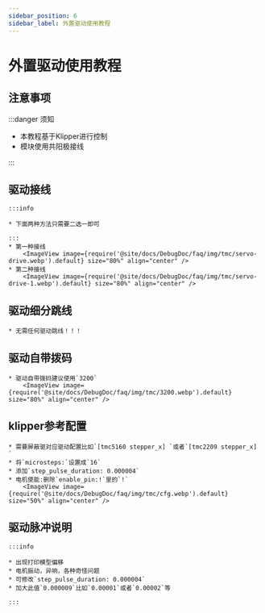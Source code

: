 ```yaml
---
sidebar_position: 6
sidebar_label: 外置驱动使用教程
---
```





# 外置驱动使用教程

## 注意事项

:::danger 须知

* 本教程基于Klipper进行控制
* 模块使用共阳极接线

:::


## 驱动接线
    :::info

    * 下面两种方法只需要二选一即可

    :::
    * 第一种接线
        <ImageView image={require('@site/docs/DebugDoc/faq/img/tmc/servo-drive.webp').default} size="80%" align="center" />
    * 第二种接线
        <ImageView image={require('@site/docs/DebugDoc/faq/img/tmc/servo-drive-1.webp').default} size="80%" align="center" />

## 驱动细分跳线

    * 无需任何驱动跳线！！！

## 驱动自带拨码
    * 驱动自带拨码建议使用`3200`
        <ImageView image={require('@site/docs/DebugDoc/faq/img/tmc/3200.webp').default} size="80%" align="center" />

## klipper参考配置

    * 需要屏蔽驱对应驱动配置比如`[tmc5160 stepper_x] `或者`[tmc2209 stepper_x] `
    * 将`microsteps:`设置成`16`
    * 添加`step_pulse_duration: 0.000004`
    * 电机使能:删除`enable_pin:!`里的`!`
        <ImageView image={require('@site/docs/DebugDoc/faq/img/tmc/cfg.webp').default} size="50%" align="center" />

## 驱动脉冲说明

    :::info

    * 出现打印模型偏移
    * 电机振动，异响，各种奇怪问题
    * 可修改`step_pulse_duration: 0.000004`
    * 加大此值`0.000009`比如`0.00001`或者`0.00002`等

    :::
